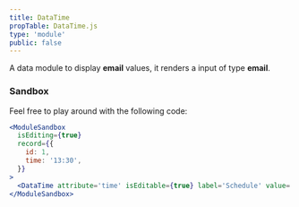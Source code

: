 ```yaml
---
title: DataTime
propTable: DataTime.js
type: 'module'
public: false
---
```


A data module to display **email** values, it renders a input of type **email**.

### Sandbox

Feel free to play around with the following code:

```jsx
<ModuleSandbox
  isEditing={true}
  record={{
    id: 1,
    time: '13:30',
  }}
>
  <DataTime attribute='time' isEditable={true} label='Schedule' value='13:30' />
</ModuleSandbox>
```
